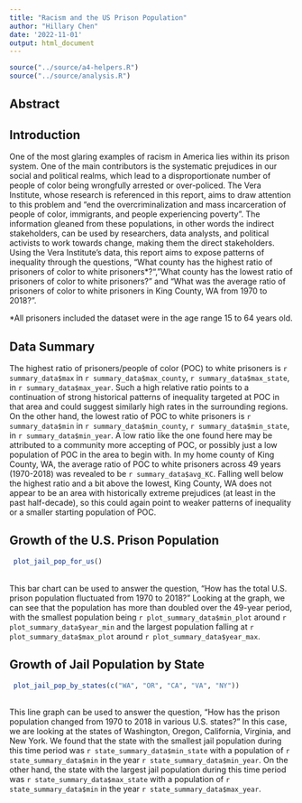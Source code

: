 ```yaml
---
title: "Racism and the US Prison Population"
author: "Hillary Chen"
date: '2022-11-01'
output: html_document
---
```


```r
source("../source/a4-helpers.R")
source("../source/analysis.R")
```

## Abstract 

## Introduction 
One of the most glaring examples of racism in America lies within its prison system. One of the main contributors is the systematic prejudices in our social and political realms, which lead to a disproportionate number of people of color being wrongfully arrested or over-policed. The Vera Institute, whose research is referenced in this report, aims to draw attention to this problem and "end the overcriminalization and mass incarceration of people of color, immigrants, and people experiencing poverty". The information gleaned from these populations, in other words the indirect stakeholders, can be used by researchers, data analysts, and political activists to work towards change, making them the direct stakeholders. Using the Vera Institute's data, this report aims to expose patterns of inequality through the questions, "What county has the highest ratio of prisoners of color to white prisoners*?", "What county has the lowest ratio of prisoners of color to white prisoners?" and "What was the average ratio of prisoners of color to white prisoners in King County, WA from 1970 to 2018?". 

*All prisoners included the dataset were in the age range 15 to 64 years old.

## Data Summary 
The highest ratio of prisoners/people of color (POC) to white prisoners is `r summary_data$max` in `r summary_data$max_county`, `r summary_data$max_state`, in `r summary_data$max_year`. Such a high relative ratio points to a continuation of strong historical patterns of inequality targeted at POC in that area and could suggest similarly high rates in the surrounding regions. On the other hand, the lowest ratio of POC to white prisoners is `r summary_data$min` in `r summary_data$min_county`, `r summary_data$min_state`, in `r summary_data$min_year`. A low ratio like the one found here may be attributed to a community more accepting of POC, or possibly just a low population of POC in the area to begin with. In my home county of King County, WA, the average ratio of POC to white prisoners across 49 years (1970-2018) was revealed to be `r summary_data$avg_KC`. Falling well below the highest ratio and a bit above the lowest, King County, WA does not appear to be an area with historically extreme prejudices (at least in the past half-decade), so this could again point to weaker patterns of inequality or a smaller starting population of POC. 

## Growth of the U.S. Prison Population
```r
 plot_jail_pop_for_us()
```
<br/>
This bar chart can be used to answer the question, "How has the total U.S. prison population fluctuated from 1970 to 2018?" Looking at the graph, we can see that the population has more than doubled over the 49-year period, with the smallest population being `r plot_summary_data$min_plot` around `r plot_summary_data$year_min` and the largest population falling at `r plot_summary_data$max_plot` around `r plot_summary_data$year_max`. 

## Growth of Jail Population by State
```r
 plot_jail_pop_by_states(c("WA", "OR", "CA", "VA", "NY"))
```
<br/>
This line graph can be used to answer the question, "How has the prison population changed from 1970 to 2018 in various U.S. states?" In this case, we are looking at the states of Washington, Oregon, California, Virginia, and New York. We found that the state with the smallest jail population during this time period was `r state_summary_data$min_state` with a population of `r state_summary_data$min` in the year `r state_summary_data$min_year`. On the other hand, the state with the largest jail population during this time period was `r state_summary_data$max_state` with a population of `r state_summary_data$min` in the year `r state_summary_data$max_year`.


